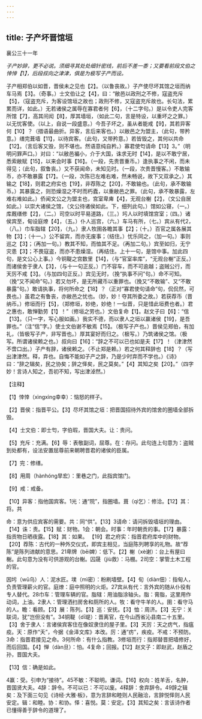 ```yaml
---
---
---
```

title: 子产坏晋馆垣
---



襄公三十一年

*子产妙辞，更不必说。须细寻其处处细针密线，前后不差一黍；又要看前段文伯之悻悻【1】，后段叔向之津津，俱是为极写子产而设。*

子产相郑伯以如晋，晋侯未之见也【2】。（以鲁丧故。）子产使尽坏其馆之垣而纳车马焉【3】。（奇事。）士文伯让之【4】，曰：“敝邑以政刑之不修，寇盗充斥【5】，（寇盗充斥，为客设馆垣之故也；政刑不修，又寇盗充斥故也。长句法，累累而详，如此。）无若诸侯之属辱在寡君者何【6】，（十二字句。）是以令吏人完客所馆【7】，高其闬闳【8】，厚其墙垣，（如此二句，言是特设，以重坏之之罪。）以无忧客使。（以上，自说一段盛意。）今吾子坏之，虽从者能戒【9】，其若异客何【10】？（措语最曲折。异客，言后来客也。）以敝邑之为盟主，（此句，带矜意。）缮完葺墙【11】，以待宾客。（此句，又带矜意。）若皆毁之，其何以共命【12】。（言后客又毁，则不堪也。然语意纯自矜。）寡君使匄请命【13】3。”（明明问罪声口。）对曰：“以敝邑褊小，介于大国，诛求无时【14】，是以不敢宁居，悉索敝赋【15】，以来会时事【16】。（一段，先贵晋重币。）逢执事之不闲，而未得见；（此句，叙鲁丧。）又不获闻命，未知见时。（一段，次贵晋慢客。）不敢输币，亦不敢暴露【17】。（一段，次陈已左难右难，然未畅说，故下又双承之。）其输之【18】，则君之府实也【19】，非荐陈之【20】，不敢输也。（此句，承不敢输币。）其暴露之，则恐燥湿之不时而朽蠹，以重敝邑之罪。（此句，承不敢暴露，左难右难如此。）侨闻文公之为盟主也，宫室卑庳【4】，无观台榭【2】，（文公自居如此。）以崇大诸侯之馆，（文公待诸侯如此。下，细列此句。）馆如公寝，（一。）库厩缮修【2】，（二。）司空以时平易道路，（三。）圬人以时填馆宫室；（四。）诸侯宾至，甸设庭燎【4】，（五。）仆人巡宫，（六。）车马有所，（七。）宾从有代2，（八。）巾车脂辖【20】，（九。）隶人牧圉各瞻其事【2】；（十。）百官之属各展其物【3】；（十一。）公不留宾，而亦无废事；（结住。）忧乐同之，（加一句。）事则巡之【3】；（再加一句。）教其不知，而恤其不足。（再加二句。）宾至如归，无宁灾患【3】；不畏寇盗，而亦不患燥湿。（再结住。上十一句，是馆中事。加此四句，是文公心上事。）今铜鞮之宫数里【14】，（与“官室率库”，“无观台榭”正反。）而诸侯舍于隶人【3】，（与十一句正反。）门不容车，而不可逾越；盗贼公行，而天厉不戒【3】。（与加四句正反。）宾见无时，（挽“执事不问”句。）命不可知。（挽“又不闻命”句。）若又勿坏，是无所藏币以重罪也。（挽又“不敢输”、又“不敢暴露”句。）敢请执事，将何所命之【18】？（正对“寡君使句请命”句，侃侃然，可畏也。）虽君之有鲁丧，亦敝邑之忧也。（妙，妙！夺其所委之故。）若获荐币（晋纳币。）修垣而行【5】，（郑修垣，妙绝，妙绝！一似晋，只是惜此垣费也者。）君之惠也，敢惮勤劳【1】！”（修垣之劳也。）文伯复命【1】。赵文子曰【6】：“信【13】。（只一字，写心服如画。）我实不德，而以隶人之垣以赢诸侯【19】，是吾罪也。”（注“信”字。）使士文伯谢不敏焉【15】。（极写子产也。）晋侯见郑伯，有加礼，（皆极写子产，非写晋也。）厚其宴好而归之。（极写。）乃筑诸侯之馆。（极写。所谓诸侯赖之也。）叔向曰【16】：“辞之不可以已也如是夫【17】！（津津然不啻口出。）子产有辞，诸侯赖之。（不止郑是赖。）若之何其释辞也【18】？（写出津津然。释，弃也。自悔不能如子产之辞，乃是少时弃而不学也。）《诗》曰：“辞之辑矣，民之协矣；辞之怿矣，民之莫矣。”【4】其知之矣【20】。”（四字妙！言诗人知之，吾初不知，写出津淖然。）

【注释】

【1】悻悻（xìngxìng幸幸）：恼怒的样子。

【2】晋侯：指晋平公。【3】尽坏其馆之垣：把晋国招待外宾的馆舍的圈墙全部拆毁。

【4】士文伯：即士匄，字伯瑕，晋国大夫。让：贵问。

【5】充斥：充满。【6】辱：表敬副词，屈尊。在：存问。此句连上句意为：盗贼到处都有，设法安置屈尊前来朝聘晋君的诸侯的臣属。

【7】完：修缮。

【8】用周（hànhóng旱宏）：里巷之门，此指宾馆门。

【9】戒：戒备。

【10】异客：指他国宾客。1光：通“院”，指圈墙。葺（qì乞）：修洽。【12】其：将。共

命：意为供应宾客的需要。共：同“供”。【13】3请命：请问拆毁墙垣的理由。【14】诛：责。【15】赋：财物。1会：朝会。时事：年时朝贡的事。【17】暴露：指贡物日晒夜露。【18】其：如果。
【19】君之府实：指晋君府库中的财物。【20】荐陈：古代的一种外交仪式，即宾主相见，当庭陈列聘享的礼物。故“荐陈”是陈列进献的意思。21卑牌（bēi婢）：低下。【2】榭（xè谢）：台上有屋曰榭。此句意为没有可供游观的台榭。囚晟（jiù救）：马棚。2司空：掌管土木工程的官。

因圬（wū乌）人：泥水匠。墣（mì密）：粉刷墙壁。【4】旬（diàn佃）：指甸人，负责管理薪火的官。庭燎：庭中照明的火炬。27宾从有代：言外宾的随从仆役有专人替代。28巾车：管理车辆的官。脂辖：用油脂涂轴头。脂：膏脂，这里用作动词，上油。2隶人：管理洒扫房舍和厕所的人。牧：看守牛羊的人。圉：看守马的人。瞻：看顾。【3】展：陈列。【3】巡：安抚。【3】恤：周济。【3】无宁：关联词，犹“岂但没有”。34铜鞮（dī堤）：晋离官，在今山西省沁县南二十五里。【3】舍于隶人：言诸侯宾客住在像奴隶住的屋子里。【3】天厉：天之疠气，指瘟疫。天：原作“夭”，今据《金泽文库》本改。厉：通“疠”，疾疫。不戒：不预防。3命：指晋君接见之命。3何所命：有什么指教。3修垣而行：指郑替晋把墙修好，而后回国。【4】惮（dàn旦）：怕。4复命；回报。【12】赵文子：即赵武，赵盾之孙，晋国大夫。

【13】信：确是如此。

4赢：受。引申为“接待”。45不敏：不聪明。谦词。【16】权向：姓羊舌，名肿，晋国贤大夫。4辞：辞令。不可以已：不可以废。4释辞：舍弃辞令。49辞之辑矣：及下面三句见《诗经·大雅·板》，意为言辞和睦则人民融洽，言辞悦怿则人民安定。辑：和睦。协：和协。怿：喜悦。莫：安定。【3】其知之矣：言该诗作者已懂得善于辞令的道理了。